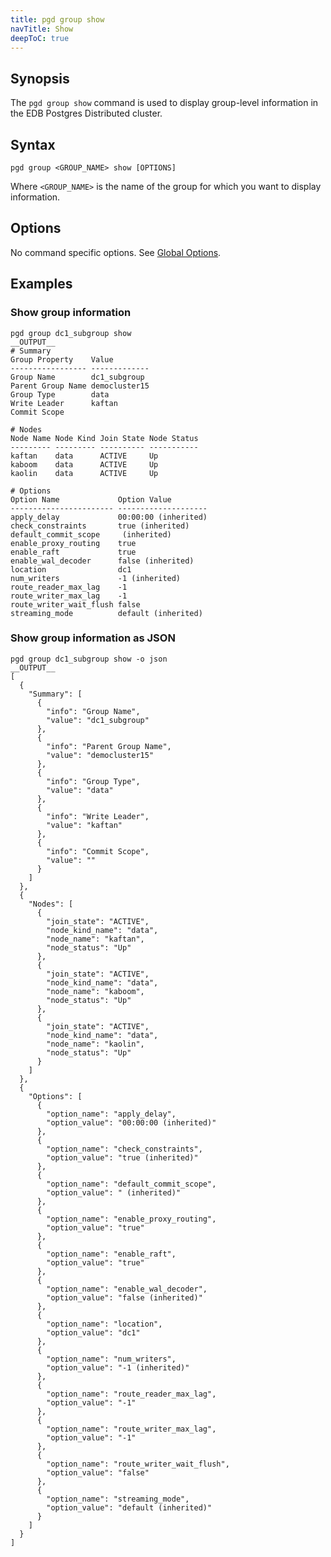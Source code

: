 ```yaml
---
title: pgd group show
navTitle: Show
deepToC: true
---
```


## Synopsis

The `pgd group show` command is used to display group-level information in the EDB Postgres Distributed cluster.

## Syntax

```plaintext
pgd group <GROUP_NAME> show [OPTIONS]
```

Where `<GROUP_NAME>` is the name of the group for which you want to display information.

## Options

No command specific options. See [Global Options](/pgd/latest/cli/command_ref/#global-options).

## Examples

### Show group information

```shell
pgd group dc1_subgroup show
__OUTPUT__
# Summary
Group Property    Value        
----------------- -------------
Group Name        dc1_subgroup 
Parent Group Name democluster15
Group Type        data         
Write Leader      kaftan       
Commit Scope                   

# Nodes
Node Name Node Kind Join State Node Status
--------- --------- ---------- -----------
kaftan    data      ACTIVE     Up         
kaboom    data      ACTIVE     Up         
kaolin    data      ACTIVE     Up         

# Options
Option Name             Option Value        
----------------------- --------------------
apply_delay             00:00:00 (inherited)
check_constraints       true (inherited)    
default_commit_scope     (inherited)        
enable_proxy_routing    true                
enable_raft             true                
enable_wal_decoder      false (inherited)   
location                dc1                 
num_writers             -1 (inherited)      
route_reader_max_lag    -1                  
route_writer_max_lag    -1                  
route_writer_wait_flush false               
streaming_mode          default (inherited) 
```

### Show group information as JSON

```shell
pgd group dc1_subgroup show -o json
__OUTPUT__
[
  {
    "Summary": [
      {
        "info": "Group Name",
        "value": "dc1_subgroup"
      },
      {
        "info": "Parent Group Name",
        "value": "democluster15"
      },
      {
        "info": "Group Type",
        "value": "data"
      },
      {
        "info": "Write Leader",
        "value": "kaftan"
      },
      {
        "info": "Commit Scope",
        "value": ""
      }
    ]
  },
  {
    "Nodes": [
      {
        "join_state": "ACTIVE",
        "node_kind_name": "data",
        "node_name": "kaftan",
        "node_status": "Up"
      },
      {
        "join_state": "ACTIVE",
        "node_kind_name": "data",
        "node_name": "kaboom",
        "node_status": "Up"
      },
      {
        "join_state": "ACTIVE",
        "node_kind_name": "data",
        "node_name": "kaolin",
        "node_status": "Up"
      }
    ]
  },
  {
    "Options": [
      {
        "option_name": "apply_delay",
        "option_value": "00:00:00 (inherited)"
      },
      {
        "option_name": "check_constraints",
        "option_value": "true (inherited)"
      },
      {
        "option_name": "default_commit_scope",
        "option_value": " (inherited)"
      },
      {
        "option_name": "enable_proxy_routing",
        "option_value": "true"
      },
      {
        "option_name": "enable_raft",
        "option_value": "true"
      },
      {
        "option_name": "enable_wal_decoder",
        "option_value": "false (inherited)"
      },
      {
        "option_name": "location",
        "option_value": "dc1"
      },
      {
        "option_name": "num_writers",
        "option_value": "-1 (inherited)"
      },
      {
        "option_name": "route_reader_max_lag",
        "option_value": "-1"
      },
      {
        "option_name": "route_writer_max_lag",
        "option_value": "-1"
      },
      {
        "option_name": "route_writer_wait_flush",
        "option_value": "false"
      },
      {
        "option_name": "streaming_mode",
        "option_value": "default (inherited)"
      }
    ]
  }
]
```
